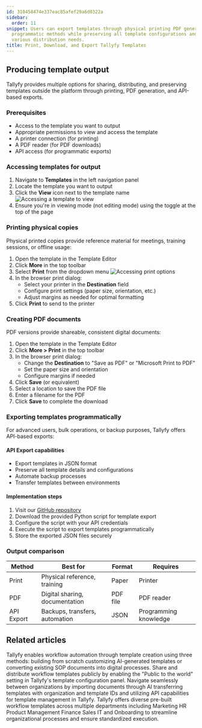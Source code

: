 ```yaml
---
id: 310458474e337eac85afef29a6d0322a
sidebar:
  order: 11
snippet: Users can export templates through physical printing PDF generation and API-based
  programmatic methods while preserving all template configurations and details for
  various distribution needs.
title: Print, Download, and Export Tallyfy Templates
---
```


## Producing template output

Tallyfy provides multiple options for sharing, distributing, and preserving templates outside the platform through printing, PDF generation, and API-based exports.

### Prerequisites
- Access to the template you want to output
- Appropriate permissions to view and access the template
- A printer connection (for printing)
- A PDF reader (for PDF downloads)
- API access (for programmatic exports)

### Accessing templates for output

1. Navigate to **Templates** in the left navigation panel
2. Locate the template you want to output
3. Click the **View** icon next to the template name
   ![Accessing a template to view](https://screenshots.tallyfy.com/tallyfy%2Fpro%2Fdesktop-light-click-view-template.png)
4. Ensure you're in viewing mode (not editing mode) using the toggle at the top of the page

### Printing physical copies

Physical printed copies provide reference material for meetings, training sessions, or offline usage:

1. Open the template in the Template Editor
2. Click **More** in the top toolbar
3. Select **Print** from the dropdown menu
   ![Accessing print options](https://screenshots.tallyfy.com/tallyfy%2Fpro%2Fdesktop-light-click-print.png)
4. In the browser print dialog:
   - Select your printer in the **Destination** field
   - Configure print settings (paper size, orientation, etc.)
   - Adjust margins as needed for optimal formatting
5. Click **Print** to send to the printer

### Creating PDF documents

PDF versions provide shareable, consistent digital documents:

1. Open the template in the Template Editor
2. Click **More > Print** in the top toolbar
3. In the browser print dialog:
   - Change the **Destination** to "Save as PDF" or "Microsoft Print to PDF"
   - Set the paper size and orientation
   - Configure margins if needed
4. Click **Save** (or equivalent)
5. Select a location to save the PDF file
6. Enter a filename for the PDF
7. Click **Save** to complete the download

### Exporting templates programmatically

For advanced users, bulk operations, or backup purposes, Tallyfy offers API-based exports:

#### API Export capabilities
- Export templates in JSON format
- Preserve all template details and configurations
- Automate backup processes
- Transfer templates between environments

#### Implementation steps
1. Visit our [GitHub repository](https://github.com/tallyfy/api-support/tree/master/Backup%20Blueprints)
2. Download the provided Python script for template export
3. Configure the script with your API credentials
4. Execute the script to export templates programmatically
5. Store the exported JSON files securely

### Output comparison

| Method | Best for | Format | Requires |
|--------|----------|--------|----------|
| Print | Physical reference, training | Paper | Printer |
| PDF | Digital sharing, documentation | PDF file | PDF reader |
| API Export | Backups, transfers, automation | JSON | Programming knowledge |


## Related articles
<CardGrid>
<LinkTitleCard header="<b>Templates > Create a template</b>" href="/products/pro/documenting/templates/create-template/" > Tallyfy enables workflow automation through template creation using three methods: building from scratch customizing AI-generated templates or converting existing SOP documents into digital processes. </LinkTitleCard>
<LinkTitleCard header="<b>Templates > Publish a template</b>" href="/products/pro/documenting/templates/how-to-make-my-tallyfy-template-public/" > Share and distribute workflow templates publicly by enabling the "Public to the world" setting in Tallyfy's template configuration panel. </LinkTitleCard>
<LinkTitleCard header="<b>Templates > Import a template</b>" href="/products/pro/documenting/templates/import-feature/" > Navigate seamlessly between organizations by importing documents through AI transferring templates with organization and template IDs and utilizing API capabilities for template management in Tallyfy. </LinkTitleCard>
<LinkTitleCard header="<b>Templates > Sample Templates</b>" href="/products/pro/documenting/templates/how-can-i-access-tallyfys-sample-templates/" > Tallyfy offers diverse pre-built workflow templates across multiple departments including Marketing HR Product Management Finance Sales IT and Onboarding to streamline organizational processes and ensure standardized execution. </LinkTitleCard>
</CardGrid>